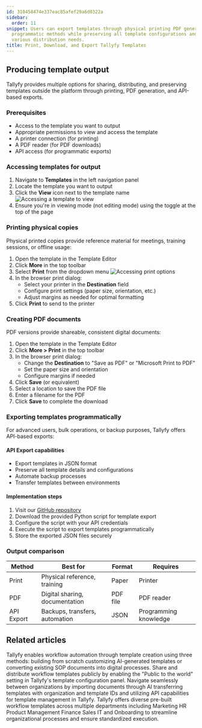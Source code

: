 ```yaml
---
id: 310458474e337eac85afef29a6d0322a
sidebar:
  order: 11
snippet: Users can export templates through physical printing PDF generation and API-based
  programmatic methods while preserving all template configurations and details for
  various distribution needs.
title: Print, Download, and Export Tallyfy Templates
---
```


## Producing template output

Tallyfy provides multiple options for sharing, distributing, and preserving templates outside the platform through printing, PDF generation, and API-based exports.

### Prerequisites
- Access to the template you want to output
- Appropriate permissions to view and access the template
- A printer connection (for printing)
- A PDF reader (for PDF downloads)
- API access (for programmatic exports)

### Accessing templates for output

1. Navigate to **Templates** in the left navigation panel
2. Locate the template you want to output
3. Click the **View** icon next to the template name
   ![Accessing a template to view](https://screenshots.tallyfy.com/tallyfy%2Fpro%2Fdesktop-light-click-view-template.png)
4. Ensure you're in viewing mode (not editing mode) using the toggle at the top of the page

### Printing physical copies

Physical printed copies provide reference material for meetings, training sessions, or offline usage:

1. Open the template in the Template Editor
2. Click **More** in the top toolbar
3. Select **Print** from the dropdown menu
   ![Accessing print options](https://screenshots.tallyfy.com/tallyfy%2Fpro%2Fdesktop-light-click-print.png)
4. In the browser print dialog:
   - Select your printer in the **Destination** field
   - Configure print settings (paper size, orientation, etc.)
   - Adjust margins as needed for optimal formatting
5. Click **Print** to send to the printer

### Creating PDF documents

PDF versions provide shareable, consistent digital documents:

1. Open the template in the Template Editor
2. Click **More > Print** in the top toolbar
3. In the browser print dialog:
   - Change the **Destination** to "Save as PDF" or "Microsoft Print to PDF"
   - Set the paper size and orientation
   - Configure margins if needed
4. Click **Save** (or equivalent)
5. Select a location to save the PDF file
6. Enter a filename for the PDF
7. Click **Save** to complete the download

### Exporting templates programmatically

For advanced users, bulk operations, or backup purposes, Tallyfy offers API-based exports:

#### API Export capabilities
- Export templates in JSON format
- Preserve all template details and configurations
- Automate backup processes
- Transfer templates between environments

#### Implementation steps
1. Visit our [GitHub repository](https://github.com/tallyfy/api-support/tree/master/Backup%20Blueprints)
2. Download the provided Python script for template export
3. Configure the script with your API credentials
4. Execute the script to export templates programmatically
5. Store the exported JSON files securely

### Output comparison

| Method | Best for | Format | Requires |
|--------|----------|--------|----------|
| Print | Physical reference, training | Paper | Printer |
| PDF | Digital sharing, documentation | PDF file | PDF reader |
| API Export | Backups, transfers, automation | JSON | Programming knowledge |


## Related articles
<CardGrid>
<LinkTitleCard header="<b>Templates > Create a template</b>" href="/products/pro/documenting/templates/create-template/" > Tallyfy enables workflow automation through template creation using three methods: building from scratch customizing AI-generated templates or converting existing SOP documents into digital processes. </LinkTitleCard>
<LinkTitleCard header="<b>Templates > Publish a template</b>" href="/products/pro/documenting/templates/how-to-make-my-tallyfy-template-public/" > Share and distribute workflow templates publicly by enabling the "Public to the world" setting in Tallyfy's template configuration panel. </LinkTitleCard>
<LinkTitleCard header="<b>Templates > Import a template</b>" href="/products/pro/documenting/templates/import-feature/" > Navigate seamlessly between organizations by importing documents through AI transferring templates with organization and template IDs and utilizing API capabilities for template management in Tallyfy. </LinkTitleCard>
<LinkTitleCard header="<b>Templates > Sample Templates</b>" href="/products/pro/documenting/templates/how-can-i-access-tallyfys-sample-templates/" > Tallyfy offers diverse pre-built workflow templates across multiple departments including Marketing HR Product Management Finance Sales IT and Onboarding to streamline organizational processes and ensure standardized execution. </LinkTitleCard>
</CardGrid>